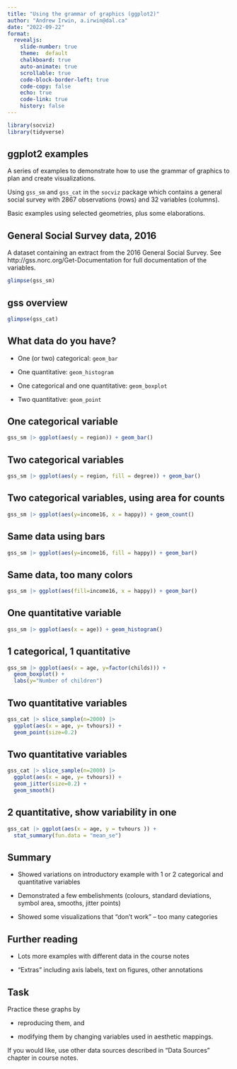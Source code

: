 ```yaml
---
title: "Using the grammar of graphics (ggplot2)"
author: "Andrew Irwin, a.irwin@dal.ca"
date: "2022-09-22"
format:
  revealjs:
    slide-number: true
    theme:  default
    chalkboard: true
    auto-animate: true
    scrollable: true
    code-block-border-left: true
    code-copy: false
    echo: true
    code-link: true
    history: false
---
```



```r
library(socviz)
library(tidyverse)
```

## ggplot2 examples

A series of examples to demonstrate how to use the grammar of graphics to plan and create visualizations.

Using `gss_sm` and `gss_cat` in the `socviz` package which contains a general social survey with 2867 observations (rows) and 32 variables (columns).

Basic examples using selected geometries, plus some elaborations.

## General Social Survey data, 2016 {.smaller}

A dataset containing an extract from the 2016 General Social Survey. See http://gss.norc.org/Get-Documentation for full documentation of the variables.

```r
glimpse(gss_sm)
```

## gss overview {.smaller}

```r
glimpse(gss_cat)
```


## What data do you have?

* One (or two) categorical: `geom_bar`

* One quantitative: `geom_histogram`

* One categorical and one quantitative: `geom_boxplot`

* Two quantitative: `geom_point`


## One categorical variable

```r
gss_sm |> ggplot(aes(y = region)) + geom_bar()
```


## Two categorical variables

```r
gss_sm |> ggplot(aes(y = region, fill = degree)) + geom_bar() 
```


## Two categorical variables, using area for counts

```r
gss_sm |> ggplot(aes(y=income16, x = happy)) + geom_count()
```


## Same data using bars

```r
gss_sm |> ggplot(aes(y=income16, fill = happy)) + geom_bar() 
```

## Same data, too many colors

```r
gss_sm |> ggplot(aes(fill=income16, x = happy)) + geom_bar() 
```

## One quantitative variable

```r
gss_sm |> ggplot(aes(x = age)) + geom_histogram()
```

## 1 categorical, 1 quantitative

```r
gss_sm |> ggplot(aes(x = age, y=factor(childs))) + 
  geom_boxplot() + 
  labs(y="Number of children") 
```


## Two quantitative variables

```r
gss_cat |> slice_sample(n=2000) |> 
  ggplot(aes(x = age, y= tvhours)) + 
  geom_point(size=0.2) 
```

## Two quantitative variables

```r
gss_cat |> slice_sample(n=2000) |> 
  ggplot(aes(x = age, y= tvhours)) + 
  geom_jitter(size=0.2) + 
  geom_smooth() 
```

## 2 quantitative, show variability in one

```r
gss_cat |> ggplot(aes(x = age, y = tvhours )) + 
  stat_summary(fun.data = "mean_se")
```


## Summary

* Showed variations on introductory example with 1 or 2 categorical and quantitative variables

* Demonstrated a few embelishments (colours, standard deviations, symbol area, smooths, jitter points)

* Showed some visualizations that "don't work" -- too many categories



## Further reading

* Lots more examples with different data in the course notes

* "Extras" including axis labels, text on figures, other annotations


## Task

Practice these graphs by

* reproducing them, and

* modifying them by changing variables used in aesthetic mappings.

If you would like, use other data sources described in "Data Sources" chapter in course notes.

